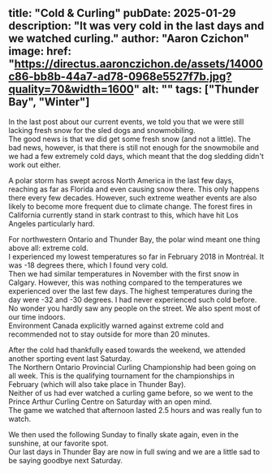 title: "Cold & Curling"
pubDate: 2025-01-29
description: "It was very cold in the last days and we watched curling."
author: "Aaron Czichon"
image:
  href: "https://directus.aaronczichon.de/assets/14000c86-bb8b-44a7-ad78-0968e5527f7b.jpg?quality=70&width=1600"
  alt: ""
tags: ["Thunder Bay", "Winter"]
---


In the last post about our current events, we told you that we were still lacking fresh snow for the sled dogs and snowmobiling.   
The good news is that we did get some fresh snow (and not a little). The bad news, however, is that there is still not enough for the snowmobile and we had a few extremely cold days, which meant that the dog sledding didn't work out either.   

A polar storm has swept across North America in the last few days, reaching as far as Florida and even causing snow there. This only happens there every few decades. However, such extreme weather events are also likely to become more frequent due to climate change. The forest fires in California currently stand in stark contrast to this, which have hit Los Angeles particularly hard.   

For northwestern Ontario and Thunder Bay, the polar wind meant one thing above all: extreme cold.    
I experienced my lowest temperatures so far in February 2018 in Montréal. It was -18 degrees there, which I found very cold.    
Then we had similar temperatures in November with the first snow in Calgary. However, this was nothing compared to the temperatures we experienced over the last few days. The highest temperatures during the day were -32 and -30 degrees. I had never experienced such cold before.    
No wonder you hardly saw any people on the street. We also spent most of our time indoors.   
Environment Canada explicitly warned against extreme cold and recommended not to stay outside for more than 20 minutes.

After the cold had thankfully eased towards the weekend, we attended another sporting event last Saturday.    
The Northern Ontario Provincial Curling Championship had been going on all week. This is the qualifying tournament for the championships in February (which will also take place in Thunder Bay).   
Neither of us had ever watched a curling game before, so we went to the Prince Arthur Curling Centre on Saturday with an open mind.   
The game we watched that afternoon lasted 2.5 hours and was really fun to watch.   

We then used the following Sunday to finally skate again, even in the sunshine, at our favorite spot.   
Our last days in Thunder Bay are now in full swing and we are a little sad to be saying goodbye next Saturday.